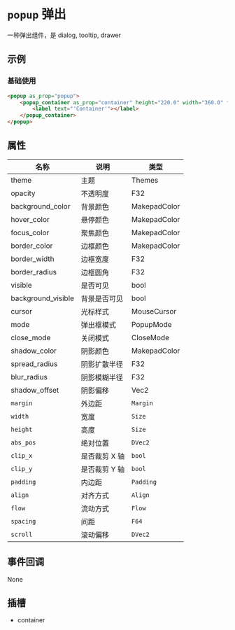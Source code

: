 # `popup` 弹出

一种弹出组件，是 dialog, tooltip, drawer

## 示例

### 基础使用

```html
<popup as_prop="popup">
    <popup_container as_prop="container" height="220.0" width="360.0" flow="Down" theme="Info">
        <label text="'Container'"></label>
    </popup_container>
</popup>
```

## 属性

| 名称               | 说明          | 类型         |
| ------------------ | ------------- | ------------ |
| theme              | 主题          | Themes       |
| opacity            | 不透明度      | F32          |
| background_color   | 背景颜色      | MakepadColor |
| hover_color        | 悬停颜色      | MakepadColor |
| focus_color        | 聚焦颜色      | MakepadColor |
| border_color       | 边框颜色      | MakepadColor |
| border_width       | 边框宽度      | F32          |
| border_radius      | 边框圆角      | F32          |
| visible            | 是否可见      | bool         |
| background_visible | 背景是否可见  | bool         |
| cursor             | 光标样式      | MouseCursor  |
| mode               | 弹出框模式    | PopupMode    |
| close_mode         | 关闭模式      | CloseMode    |
| shadow_color       | 阴影颜色      | MakepadColor |
| spread_radius      | 阴影扩散半径  | F32          |
| blur_radius        | 阴影模糊半径  | F32          |
| shadow_offset      | 阴影偏移      | Vec2         |
| `margin`           | 外边距        | `Margin`     |
| `width`            | 宽度          | `Size`       |
| `height`           | 高度          | `Size`       |
| `abs_pos`          | 绝对位置      | `DVec2`      |
| `clip_x`           | 是否裁剪 X 轴 | `bool`       |
| `clip_y`           | 是否裁剪 Y 轴 | `bool`       |
| `padding`          | 内边距        | `Padding`    |
| `align`            | 对齐方式      | `Align`      |
| `flow`             | 流动方式      | `Flow`       |
| `spacing`          | 间距          | `F64`        |
| `scroll`           | 滚动偏移      | `DVec2`      |

## 事件回调

None

## 插槽

- container